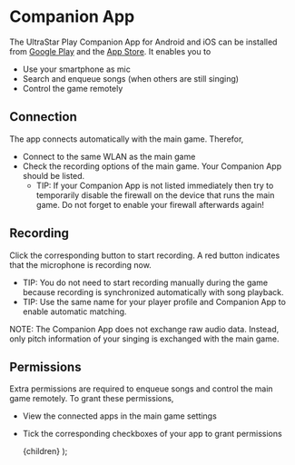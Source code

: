 
# Companion App
The UltraStar Play Companion App for Android and iOS can be installed from [Google Play](https://play.google.com/store/apps/details?id=com.ultrastar.UltraStarPlayCompanion) and the [App Store](https://apps.apple.com/us/app/melody-mania-companion/id6476068878).
It enables you to
- Use your smartphone as mic
- Search and enqueue songs (when others are still singing)
- Control the game remotely

## Connection
The app connects automatically with the main game. Therefor,
- Connect to the same WLAN as the main game
- Check the recording options of the main game. Your Companion App should be listed.
    - TIP: If your Companion App is not listed immediately then try to temporarily disable the firewall on the device that runs the main game. Do not forget to enable your firewall afterwards again!

## Recording
Click the corresponding button to start recording. A red button indicates that the microphone is recording now.

- TIP: You do not need to start recording manually during the game because recording is synchronized automatically with song playback.
- TIP: Use the same name for your player profile and Companion App to enable automatic matching.

NOTE: The Companion App does not exchange raw audio data. Instead, only pitch information of your singing is exchanged with the main game.

## Permissions
Extra permissions are required to enqueue songs and control the main game remotely. To grant these permissions,
- View the connected apps in the main game settings
- Tick the corresponding checkboxes of your app to grant permissions

    <MdxLayoutComponent>{children}</MdxLayoutComponent>
);
